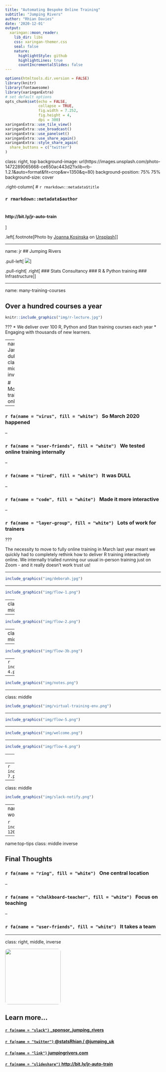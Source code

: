 ```yaml
---
title: "Automating Bespoke Online Training"
subtitle: "Jumping Rivers"  
author: "Rhian Davies"
date: '2020-12-01'
output:
  xaringan::moon_reader:
    lib_dir: libs
    css: xaringan-themer.css
    seal: false
    nature:
      highlightStyle: github
      highlightLines: true
      countIncrementalSlides: false
---
```


```r
options(htmltools.dir.version = FALSE)
library(knitr)
library(fontawesome)
library(xaringanExtra)
# set default options
opts_chunk$set(echo = FALSE,
               collapse = TRUE,
               fig.width = 7.252,
               fig.height = 4,
               dpi = 300)
xaringanExtra::use_tile_view()
xaringanExtra::use_broadcast()
xaringanExtra::use_panelset()
xaringanExtra::use_share_again()
xaringanExtra::style_share_again(
  share_buttons = c("twitter")
)
```

class: right, top
background-image: url(https://images.unsplash.com/photo-1472289065668-ce650ac443d2?ixlib=rb-1.2.1&auto=format&fit=crop&w=1350&q=80)
background-position: 75% 75%
background-size: cover

.right-column[
# `r rmarkdown::metadata$title`

### `r rmarkdown::metadata$author`</br></br>

#### http://bit.ly/jr-auto-train
]

.left[.footnote[<span>Photo by <a href="https://unsplash.com/@joannakosinska?utm_source=unsplash&amp;utm_medium=referral&amp;utm_content=creditCopyText">Joanna Kosinska</a> on <a href="https://unsplash.com/backgrounds/colors?utm_source=unsplash&amp;utm_medium=referral&amp;utm_content=creditCopyText">Unsplash</a></span>]]

---

name: jr
## Jumping Rivers

.pull-left[
<img src="img/computer-small.jpg" class = "center">
]

.pull-right[
.right[
### Stats Consultancy
### R & Python training
### Infrastructure
]
]


---

name: many-training-courses

## Over a hundred courses a year

```r
knitr::include_graphics("img/r-lecture.jpg")
```

???
* We deliver over 100 R, Python and Stan training courses each year
* Engaging with thousands of new learners.

---
name: Jamie-dull
class: middle inverse

# Moving training online

--

### `r fa(name = "virus", fill = "white")` &nbsp; So March 2020 happened

--

### `r fa(name = "user-friends", fill = "white")` &nbsp; We tested online training internally

--

### `r fa(name = "tired", fill = "white")` &nbsp;  It was DULL


--

### `r fa(name = "code", fill = "white")` &nbsp; Made it more interactive

--

### `r fa(name = "layer-group", fill = "white")` &nbsp; Lots of work for trainers


???

The necessity to move to fully online training in March last year meant we quickly had to completely rethink how to deliver R training interactively online. We internally trialled running our usual in-person training just on Zoom - and it really doesn’t work trust us!

---

```r
include_graphics("img/deborah.jpg")
```

---

```r
include_graphics("img/flow-1.png")
```

---
class: middle
```r
include_graphics("img/asana-zoom.png")
```

---

```r
include_graphics("img/flow-2.png")
```

---
class: middle
```r
jrDroplet::create_droplet_from_asana("https://app.asana.com/...")
ℹ Creating a Droplet from Asana task
...
✓ Droplet configuration finished
```

---

```r
include_graphics("img/flow-3b.png")
```

---
```r
include_graphics("img/flow-4.png")
```

---


```r
include_graphics("img/notes.png")
```

---

class: middle 
```r
include_graphics("img/virtual-training-env.png")
```

---

```r
include_graphics("img/flow-5.png")
```

---

```r
include_graphics("img/welcome.png")
```

---

```r
include_graphics("img/flow-6.png")
```


---
class: middle 
```r
include_graphics("img/gdoc-demo.png")
```
???
- Good for formative assessment
- Freedom to ask questions 
- Available after the course
- googledrive::drive_share

---
```r
include_graphics("img/flow-7.png")
```


---
class: middle 
```r
include_graphics("img/slack-notify.png")
```



---
name: worth-it
# Was it worth it?

```r
include_graphics("img/xkcd-1205.png")
```

---

name:top-tips
class: middle inverse

## Final Thoughts

### `r fa(name = "ring", fill = "white")` &nbsp;  One central location

--

### `r fa(name = "chalkboard-teacher", fill = "white")` &nbsp; Focus on teaching


--

### `r fa(name = "user-friends", fill = "white")` &nbsp; It takes a team



---

class: right, middle, inverse

<img style="border-radius: 5%;" src="img/r-book.jpg" width="180px"/>

## Learn more...

#### [`r fa(name = "slack")` _sponsor_jumping_rivers](https://app.slack.com/client/T0270SMAND9/C026XL96ACV/thread/C027G7K56M7-1625579750.318200)  
#### [`r fa(name = "twitter")` @statsRhian / @jumping_uk](http://twitter.com/statsRhian)  
#### [`r fa(name = "link")` jumpingrivers.com](https://www.jumpingrivers.com/)  
#### [`r fa(name = "slideshare")` http://bit.ly/jr-auto-train](http://bit.ly/jr-auto-train)  

